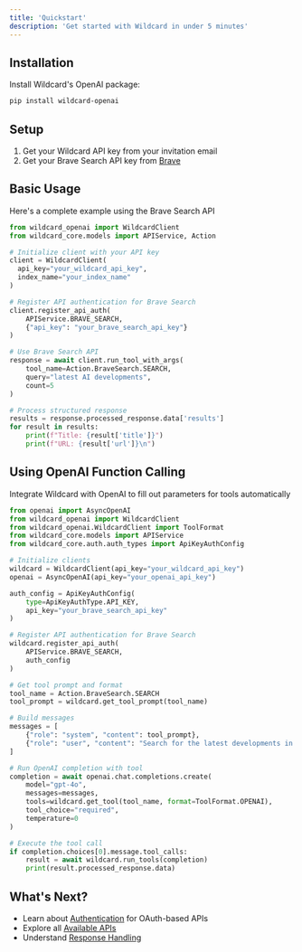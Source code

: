 ```yaml
---
title: 'Quickstart'
description: 'Get started with Wildcard in under 5 minutes'
---
```


## Installation

Install Wildcard's OpenAI package:

```bash
pip install wildcard-openai
```

## Setup

1. Get your Wildcard API key from your invitation email
2. Get your Brave Search API key from [Brave](https://brave.com/search/api/)

## Basic Usage

Here's a complete example using the Brave Search API

```python
from wildcard_openai import WildcardClient
from wildcard_core.models import APIService, Action

# Initialize client with your API key
client = WildcardClient(
  api_key="your_wildcard_api_key",
  index_name="your_index_name"
)

# Register API authentication for Brave Search
client.register_api_auth(
    APIService.BRAVE_SEARCH,
    {"api_key": "your_brave_search_api_key"}
)

# Use Brave Search API
response = await client.run_tool_with_args(
    tool_name=Action.BraveSearch.SEARCH,
    query="latest AI developments",
    count=5
)

# Process structured response
results = response.processed_response.data['results']
for result in results:
    print(f"Title: {result['title']}")
    print(f"URL: {result['url']}\n")
```

## Using OpenAI Function Calling

Integrate Wildcard with OpenAI to fill out parameters for tools automatically

```python
from openai import AsyncOpenAI
from wildcard_openai import WildcardClient
from wildcard_openai.WildcardClient import ToolFormat
from wildcard_core.models import APIService
from wildcard_core.auth.auth_types import ApiKeyAuthConfig

# Initialize clients
wildcard = WildcardClient(api_key="your_wildcard_api_key")
openai = AsyncOpenAI(api_key="your_openai_api_key")

auth_config = ApiKeyAuthConfig(
    type=ApiKeyAuthType.API_KEY, 
    api_key="your_brave_search_api_key"
)

# Register API authentication for Brave Search
wildcard.register_api_auth(
    APIService.BRAVE_SEARCH,
    auth_config
)

# Get tool prompt and format
tool_name = Action.BraveSearch.SEARCH
tool_prompt = wildcard.get_tool_prompt(tool_name)

# Build messages
messages = [
    {"role": "system", "content": tool_prompt},
    {"role": "user", "content": "Search for the latest developments in quantum computing"}
]

# Run OpenAI completion with tool
completion = await openai.chat.completions.create(
    model="gpt-4o",
    messages=messages,
    tools=wildcard.get_tool(tool_name, format=ToolFormat.OPENAI),
    tool_choice="required",
    temperature=0
)

# Execute the tool call
if completion.choices[0].message.tool_calls:
    result = await wildcard.run_tools(completion)
    print(result.processed_response.data)
```

## What's Next?

- Learn about [Authentication](/authentication/overview) for OAuth-based APIs
- Explore all [Available APIs](/tools/overview)
- Understand [Response Handling](/core/processed-response)
